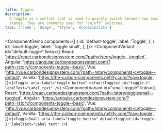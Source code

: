 ```yaml
---
title: Toggle
description:
  A toggle is a control that is used to quickly switch between two possible
  states. They are commonly used for “on/off” switches.
tabs: ['Code', 'Usage', 'Style', 'Accessibility']
---
```


<ComponentDemo
  components={[
    {
      id: 'default-toggle',
      label: 'Toggle',
    },
    {
      id: 'small-toggle',
      label: 'Toggle small',
    },
  ]}>
  <ComponentVariant
    id="default-toggle"
    links={{
      React:
        'https://react.carbondesignsystem.com/?path=/story/toggle--toggled',
      Angular:
        'https://angular.carbondesignsystem.com/?path=/story/components-toggle--basic',
      Vue:
        'http://vue.carbondesignsystem.com/?path=/story/components-cvtoggle--default',
      Vanilla: 'https://the-carbon-components.netlify.com/?nav=toggle',
    }}>{`
    <Toggle
      aria-label="toggle button"
      defaultToggled
      id="toggle-1"
      labelText="Label text"
    />
  `}</ComponentVariant>
  <ComponentVariant
    id="small-toggle"
    links={{
      React:
        'https://react.carbondesignsystem.com/?path=/story/togglesmall--toggled',
      Angular:
        'https://angular.carbondesignsystem.com/?path=/story/components-toggle--basic',
      Vue:
        'http://vue.carbondesignsystem.com/?path=/story/components-cvtoggle--default',
      Vanilla: 'https://the-carbon-components.netlify.com/?nav=toggle',
    }}>{`
    <ToggleSmall
      aria-label="toggle button"
      defaultToggled
      id="toggle-2"
      labelText="Label text"
    />
  `}</ComponentVariant>
</ComponentDemo>
